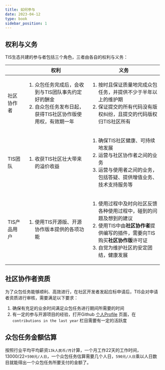 ```yaml
---
title: 如何参与
date: 2023-04-12
type: book
sidebar_position: 1
---
```


## 权利与义务

TIS生态共建的参与者包括三个角色，三者由各自的权利与义务：

<table>
<thead>
<tr>
<th></th>
<th>权利</th>
<th>义务</th>
</tr>
</thead>
<tbody>
<tr>
<td>社区协作者</td>
<td> 
<ol>
<li>
众包任务完成后，会收到与TIS团队事先约定好的酬金
</li>
<li>
自众包任务发布日起，获得TIS社区协作版使用权，有效期一年
</li>
</ol>

</td>
<td> 
<ol>
<li>
按时且保证质量地完成众包任务，并提供不少于半年以上的维护期
</li>
<li>
保证提交的所有代码没有版权纠纷，且提交的代码版权归TIS社区所有
</li>
</ol>
</td>
</tr>
<tr>
<td>TIS团队</td>
<td> 
<ol>
<li>收获TIS社区壮大带来的溢价收益</li>
</ol>
</td>
<td>
<ol>
<li>确保TIS社区健康、可持续地发展</li>
<li>运营与社区协作者之间的业务</li>
<li>运营与使用者之间的业务，包括答疑、提供增值业务、技术支持服务等</li>
</ol>
</td>
</tr>
<tr>
<td>TIS产品用户</td>
<td>
<ol>
<li>使用TIS开源版、开源协作版本提供的各项功能</li>
</ol>
</td>
<td>
<ol>
<li>使用过程中及时向社区反馈各种使用过程中，碰到的问题及想到的建议</li>
<li>使用TIS中由<b>社区协作者</b>提供编写的插件，需要向TIS购买<b>社区协作版</b>许可证</li>
<li>自觉为维护社区的安定团结，健康发展</li>
</ol>

</td>
</tr>
</tbody>
</table>

## 社区协作者资质
为了众包任务能够顺利、高效进行，在社区开发者发起应标申请后，TIS会对申请者资质进行审核，需要满足以下要求：
1. 确保有充足的业余时间满足众包任务进行期间所需要的时间
2. 有一定的参与开源项目的经验，打开Github [个人Profile](https://github.com/baisui1981) 页面，在`contributions in the last year` 栏目需要有一定的活跃度

## 众包任务金额估算

按照行业平均平均薪资`13k人民币/月`计算，一个月工作22天的工作时间，13000/22=`590元/人日`，一个众包任务估算需要几个人日，`590元/人日`乘以人日数目就能得出一个众包任务所要支付的金额了。


